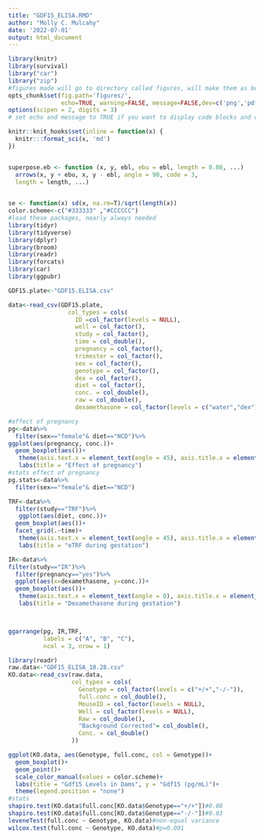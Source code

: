 ```yaml
---
title: "GDF15_ELISA.RMD"
author: "Molly C. Mulcahy"
date: '2022-07-01'
output: html_document
---
```



```r
library(knitr)
library(survival)
library("car")
library("zip")
#figures made will go to directory called figures, will make them as both png and pdf files 
opts_chunk$set(fig.path='figures/',
               echo=TRUE, warning=FALSE, message=FALSE,dev=c('png','pdf'))
options(scipen = 2, digits = 3)
# set echo and message to TRUE if you want to display code blocks and code output respectively

knitr::knit_hooks$set(inline = function(x) {
  knitr:::format_sci(x, 'md')
})


superpose.eb <- function (x, y, ebl, ebu = ebl, length = 0.08, ...)
  arrows(x, y + ebu, x, y - ebl, angle = 90, code = 3,
  length = length, ...)

  
se <- function(x) sd(x, na.rm=T)/sqrt(length(x))
color.scheme<-c("#333333" ,"#CCCCCC")
#load these packages, nearly always needed
library(tidyr)
library(tidyverse)
library(dplyr)
library(broom)
library(readr)
library(forcats)
library(car)
library(ggpubr)
```


```r
GDF15.plate<-"GDF15.ELISA.csv"

data<-read_csv(GDF15.plate,
                 col_types = cols(
                   ID =col_factor(levels = NULL),
                   well = col_factor(),
                   study = col_factor(),
                   time = col_double(),
                   pregnancy = col_factor(),
                   trimester = col_factor(),
                   sex = col_factor(),
                   genotype = col_factor(),
                   dex = col_factor(),
                   diet = col_factor(),
                   conc. = col_double(),
                   raw = col_double(),
                   dexamethasone = col_factor(levels = c("water","dex"))))
```

```R
#effect of pregnancy
pg<-data%>%
  filter(sex=="female"& diet=="NCD")%>%
ggplot(aes(pregnancy, conc.))+
  geom_boxplot(aes())+
   theme(axis.text.x = element_text(angle = 45), axis.title.x = element_blank())+
   labs(title = "Effect of pregnancy")
#stats effect of pregnancy
pg.stats<-data%>%
  filter(sex=="female"& diet=="NCD")

TRF<-data%>%
  filter(study=="TRF")%>%
   ggplot(aes(diet, conc.))+
  geom_boxplot(aes())+
  facet_grid(.~time)+
   theme(axis.text.x = element_text(angle = 45), axis.title.x = element_blank())+
   labs(title = "eTRF during gestation")

IR<-data%>%
filter(study=="IR")%>%
  filter(pregnancy=="yes")%>%
  ggplot(aes(x=dexamethasone, y=conc.))+
  geom_boxplot(aes())+
   theme(axis.text.x = element_text(angle = 0), axis.title.x = element_blank())+
   labs(title = "Dexamethasone during gestation")



ggarrange(pg, IR,TRF,
          labels = c("A", "B", "C"),
          ncol = 3, nrow = 1)
```


```r
library(readr)
raw.data<-"GDF15_ELISA_10.28.csv"
KO.data<-read_csv(raw.data,
                  col_types = cols(
                    Genotype = col_factor(levels = c("+/+","-/-")),
                    full.conc = col_double(),
                    MouseID = col_factor(levels = NULL),
                    Well = col_factor(levels = NULL),
                    Raw = col_double(),
                    "Background Corrected"= col_double(),
                    Conc. = col_double()
                  ))

ggplot(KO.data, aes(Genotype, full.conc, col = Genotype))+
  geom_boxplot()+
  geom_point()+
  scale_color_manual(values = color.scheme)+
  labs(title = "Gdf15 Levels in Dams", y = "Gdf15 (pg/mL)")+
  theme(legend.position = "none")
#stats
shapiro.test(KO.data$full.conc[KO.data$Genotype=="+/+"])#0.08
shapiro.test(KO.data$full.conc[KO.data$Genotype=="-/-"])#0.03
leveneTest(full.conc ~ Genotype, KO.data)#non-equal variance
wilcox.test(full.conc ~ Genotype, KO.data)#p=0.001
```

